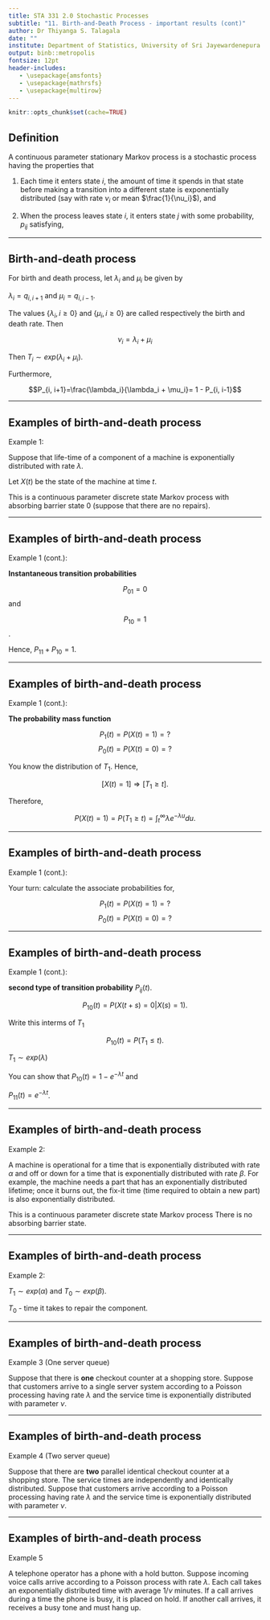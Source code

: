 ```yaml
---
title: STA 331 2.0 Stochastic Processes
subtitle: "11. Birth-and-Death Process - important results (cont)"
author: Dr Thiyanga S. Talagala
date: ""
institute: Department of Statistics, University of Sri Jayewardenepura
output: binb::metropolis
fontsize: 12pt
header-includes:
   - \usepackage{amsfonts}
   - \usepackage{mathrsfs}
   - \usepackage{multirow}
---
```


```r
knitr::opts_chunk$set(cache=TRUE)
```



## Definition 

A continuous parameter stationary Markov process 
is a stochastic process having the properties that

1. Each time it enters state $i$, the amount of time it spends in that state before making a transition into a different state is exponentially distributed (say with rate $\nu_i$ or mean $\frac{1}{\nu_i}$), and

2. When the process leaves state $i$, it enters state $j$ with some probability, $p_{ij}$ satisfying,

\begin{align*}
\tiny
P_{ii} &= 0 \text{ all } i\\
\sum_j P_{ij} &= 1 \text{ all } i \\
\end{align*}

<!--https://www.slideshare.net/mbfrosh/stat150-spring06-markovcts-->


---

## Birth-and-death process
For birth and death process, let $\lambda_i$ and $\mu_i$ be given by

$\lambda_i = q_{i, i+1}$ and $\mu_i = q_{i, i-1}$.

The values $\{\lambda_i, i\geq 0\}$ and $\{\mu_i, i\geq 0\}$ are called respectively the birth and death rate. Then

$$\nu_i = \lambda_i + \mu_i$$

Then $T_i \sim exp(\lambda_i + \mu_i).$

Furthermore,

$$P_{i, i+1}=\frac{\lambda_i}{\lambda_i + \mu_i}= 1 - P_{i, i-1}$$




---

## Examples of birth-and-death process

Example 1:

Suppose that life-time of a component of a machine is exponentially distributed with rate $\lambda$.

Let $X(t)$ be the state of the machine at time $t$.

\begin{equation} \label{eq3}
X(t)=\left\{
    \begin{array}{ll}
    1, & \text{ if the machine is operational at time t } \\
      0, & \text{ if the machine is not operational at time t }
  \end{array}
  \right.
\end{equation}

This is a continuous parameter discrete state Markov process with absorbing barrier state 0 (suppose that there are no repairs).

---

## Examples of birth-and-death process

Example 1 (cont.):

**Instantaneous transition probabilities**

$$P_{01} = 0$$ and

$$P_{10}=1$$.

Hence, $P_{11} + P_{10} = 1$.


---

## Examples of birth-and-death process

Example 1 (cont.):

**The probability mass function**

$$P_1(t) = P(X(t)=1)= ?$$
$$P_0(t) = P(X(t)=0)= ?$$

You know the distribution of $T_1$. Hence,

$$[X(t)=1] \Rightarrow [T_1 \geq t].$$

Therefore,

$$P(X(t)=1) = P(T_1 \geq t) = \int_{t}^{\infty} \lambda e^{-\lambda u}du.$$

---

## Examples of birth-and-death process

Example 1 (cont.):

Your turn: calculate the associate probabilities for,

$$P_1(t) = P(X(t)=1)= ?$$
$$P_0(t) = P(X(t)=0)= ?$$

---

## Examples of birth-and-death process

Example 1 (cont.):


**second type of transition probability** $P_{ij}(t)$.

$$P_{10}(t) = P(X(t+s)=0|X(s)=1).$$

Write this interms of $T_1$

$$P_{10}(t) = P(T_1 \leq t).$$

$T_1 \sim exp(\lambda)$

You can show that
$P_{10}(t) = 1-e^{-\lambda t}$ and

$P_{11}(t) = e^{-\lambda t}$.

---

## Examples of birth-and-death process

Example 2:

A machine is operational for a time that is exponentially distributed with rate $\alpha$ and
off or down for a time that is exponentially distributed with rate $\beta$. For example, the machine
needs a part that has an exponentially distributed lifetime; once it burns out, the fix-it time (time required to obtain a new part) is also exponentially distributed.

\begin{equation} \label{eq3}
X(t)=\left\{
    \begin{array}{ll}
    1, & \text{ if the machine is operational at time t } \\
      0, & \text{ if the machine is not operational at time t }
  \end{array}
  \right.
\end{equation}

This is a continuous parameter discrete state Markov process There is no absorbing barrier state.

---

## Examples of birth-and-death process

Example 2:

\begin{table}[]
\begin{tabular}{|c|c|c|}
\hline
              Instantaneous transition prob.    &   PMF                &  Transition Prob.\\ \hline
\multirow{2}{*}{} & \multirow{2}{*}{} &  \\
                &             &  $P_{00}(t)$ \\
          $P_{01}$        &      $P_1(t)$             &  $P_{01}(t)$\\ \hline
\multirow{2}{*}{} & \multirow{2}{*}{} &  \\  
& & $P_{10}(t)$ \\
           $P_{01}$         &        $P_0(t)$           &  $P_{11}(t)$\\ \hline
\end{tabular}
\end{table}

$T_1 \sim exp(\alpha)$ and 
$T_0 \sim exp(\beta)$.

$T_0$ - time it takes to repair the component.

---

## Examples of birth-and-death process

Example 3 (One server queue)

Suppose that there is **one** checkout counter at a shopping store. Suppose that customers arrive to a single server system according to a Poisson processing having rate $\lambda$ and the service time is exponentially distributed with parameter $\nu$.


---

## Examples of birth-and-death process

Example 4 (Two server queue)

Suppose that there are **two** parallel identical checkout counter at a shopping store. The service times are independently and identically distributed. Suppose that customers arrive  according to a Poisson processing having rate $\lambda$ and the service time is exponentially distributed with parameter $\nu$.


---


## Examples of birth-and-death process

Example 5 

A telephone operator has a phone with a hold button. Suppose incoming voice calls arrive according to a Poisson process  with rate $\lambda$. Each call takes an exponentially distributed time with average $1/\nu$ minutes. If a call arrives during a time the phone is busy, it is placed on hold. If another call arrives, it receives a busy tone and must hang up.

